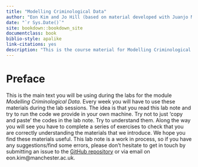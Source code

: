 ```yaml
--- 
title: "Modelling Criminological Data"
author: "Eon Kim and Jo Hill (based on material developed with Juanjo Medina and Reka Solymosi)"
date: "`r Sys.Date()`"
site: bookdown::bookdown_site
documentclass: book
biblio-style: apalike
link-citations: yes
description: "This is the course material for Modelling Criminological Data."
---
```


# Preface {-}

This is the main text you will be using during the labs for the module *Modelling Criminological Data*. Every week you will have to use these materials during the lab sessions. The idea is that you read this lab note and try to run the code we provide in your own machine. Try not to just 'copy and paste' the codes in the lab note. Try to understand them. Along the way you will see you have to complete a series of exercises to check that you are correctly understanding the materials that we introduce. We hope you find these materials useful. This lab note is a work in process, so if you have any suggestions/find some errors, please don't hesitate to get in touch by submitting an issue to the [GitHub repository](https://github.com/eonk/dar_book) or via email on eon.kim@manchester.ac.uk.